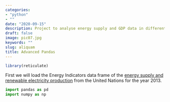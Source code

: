```yaml
---
categories:
- "python"
- ""
date: "2020-09-15"
description: Project to analyse energy supply and GDP data in different countries
draft: false
image: pic07.jpg
keywords: ""
slug: aliquam
title: Advanced Pandas
---
```


```r
library(reticulate)
```

First we will load the Energy Indicators data frame of the [energy supply and renewable electricity production](https://wfvvjvoqmcoaadnahbleeb.coursera-apps.org/notebooks/Energy%20Indicators.xls) from the United Nations for the year 2013.

```python
import pandas as pd
import numpy as np

```










  